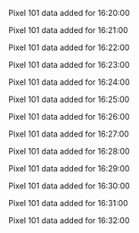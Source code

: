 Pixel 101 data added for 16:20:00

Pixel 101 data added for 16:21:00

Pixel 101 data added for 16:22:00

Pixel 101 data added for 16:23:00

Pixel 101 data added for 16:24:00

Pixel 101 data added for 16:25:00

Pixel 101 data added for 16:26:00

Pixel 101 data added for 16:27:00

Pixel 101 data added for 16:28:00

Pixel 101 data added for 16:29:00

Pixel 101 data added for 16:30:00

Pixel 101 data added for 16:31:00

Pixel 101 data added for 16:32:00


